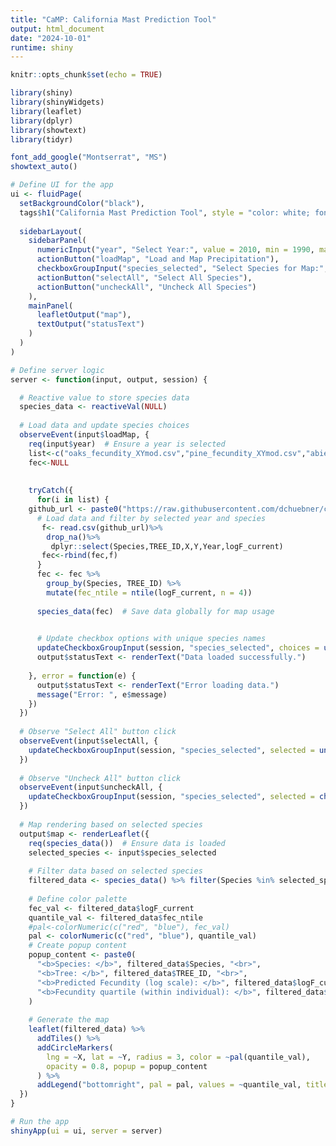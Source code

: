 ```yaml
---
title: "CaMP: California Mast Prediction Tool"
output: html_document
date: "2024-10-01"
runtime: shiny
---
```


```r
knitr::opts_chunk$set(echo = TRUE)
```


``` r
library(shiny)
library(shinyWidgets)
library(leaflet)
library(dplyr)
library(showtext)
library(tidyr)

font_add_google("Montserrat", "MS")
showtext_auto()

# Define UI for the app
ui <- fluidPage(
  setBackgroundColor("black"),
  tags$h1("California Mast Prediction Tool", style = "color: white; font-family: 'MS'"),
  
  sidebarLayout(
    sidebarPanel(
      numericInput("year", "Select Year:", value = 2010, min = 1990, max = 2020),
      actionButton("loadMap", "Load and Map Precipitation"),
      checkboxGroupInput("species_selected", "Select Species for Map:", choices = NULL),
      actionButton("selectAll", "Select All Species"),
      actionButton("uncheckAll", "Uncheck All Species")
    ),
    mainPanel(
      leafletOutput("map"),
      textOutput("statusText")
    )
  )
)

# Define server logic
server <- function(input, output, session) {

  # Reactive value to store species data
  species_data <- reactiveVal(NULL)
  
  # Load data and update species choices
  observeEvent(input$loadMap, {
    req(input$year)  # Ensure a year is selected
    list<-c("oaks_fecundity_XYmod.csv","pine_fecundity_XYmod.csv","abies_fecundity_XYmod.csv")
    fec<-NULL
    
    
    tryCatch({
      for(i in list) {
    github_url <- paste0("https://raw.githubusercontent.com/dchuebner/calMASTIFcone/main/",i)
      # Load data and filter by selected year and species
       f<- read.csv(github_url)%>%
        drop_na()%>%
         dplyr::select(Species,TREE_ID,X,Y,Year,logF_current)
       fec<-rbind(fec,f)
      }
      fec <- fec %>%
        group_by(Species, TREE_ID) %>%
        mutate(fec_ntile = ntile(logF_current, n = 4))
      
      species_data(fec)  # Save data globally for map usage

      
      # Update checkbox options with unique species names
      updateCheckboxGroupInput(session, "species_selected", choices = unique(fec$Species))
      output$statusText <- renderText("Data loaded successfully.")
      
    }, error = function(e) {
      output$statusText <- renderText("Error loading data.")
      message("Error: ", e$message)
    })
  })
  
  # Observe "Select All" button click
  observeEvent(input$selectAll, {
    updateCheckboxGroupInput(session, "species_selected", selected = unique(species_data()$Species))
  })
  
  # Observe "Uncheck All" button click
  observeEvent(input$uncheckAll, {
    updateCheckboxGroupInput(session, "species_selected", selected = character(0))
  })
  
  # Map rendering based on selected species
  output$map <- renderLeaflet({
    req(species_data())  # Ensure data is loaded
    selected_species <- input$species_selected
    
    # Filter data based on selected species
    filtered_data <- species_data() %>% filter(Species %in% selected_species)
    
    # Define color palette
    fec_val <- filtered_data$logF_current
    quantile_val <- filtered_data$fec_ntile
    #pal<-colorNumeric(c("red", "blue"), fec_val)
    pal <- colorNumeric(c("red", "blue"), quantile_val)
    # Create popup content
    popup_content <- paste0(
      "<b>Species: </b>", filtered_data$Species, "<br>",
      "<b>Tree: </b>", filtered_data$TREE_ID, "<br>",
      "<b>Predicted Fecundity (log scale): </b>", filtered_data$logF_current, "<br>",
      "<b>Fecundity quartile (within individual): </b>", filtered_data$fec_ntile, "<br>"
    )
    
    # Generate the map
    leaflet(filtered_data) %>%
      addTiles() %>%
      addCircleMarkers(
        lng = ~X, lat = ~Y, radius = 3, color = ~pal(quantile_val),
        opacity = 0.8, popup = popup_content
      ) %>%
      addLegend("bottomright", pal = pal, values = ~quantile_val, title = "", opacity = 1)
  })
}

# Run the app
shinyApp(ui = ui, server = server)

```


